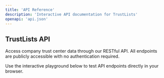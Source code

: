 ```yaml
---
title: 'API Reference'
description: 'Interactive API documentation for TrustLists'
openapi: 'api.json'
---
```


## TrustLists API

Access company trust center data through our RESTful API. All endpoints are publicly accessible with no authentication required.

<Tip>
Use the interactive playground below to test API endpoints directly in your browser.
</Tip>